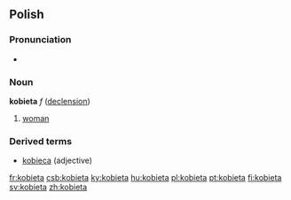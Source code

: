 ==Polish==

===Pronunciation===
* {{audio|pl-kobieta.ogg|audio}}

===Noun===
'''kobieta''' ''f'' ([[Wiktionary Appendix:Polish hard feminine noun declension|declension]])
# [[woman]]

===Derived terms===
* [[kobieca]] (adjective)

[[fr:kobieta]]
[[csb:kobieta]]
[[ky:kobieta]]
[[hu:kobieta]]
[[pl:kobieta]]
[[pt:kobieta]]
[[fi:kobieta]]
[[sv:kobieta]]
[[zh:kobieta]]